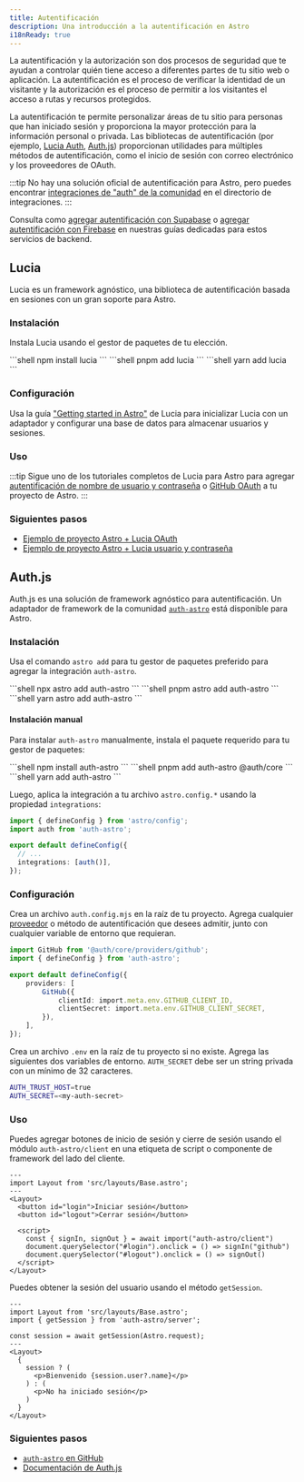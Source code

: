 ```yaml
---
title: Autentificación
description: Una introducción a la autentificación en Astro
i18nReady: true
---
```



La autentificación y la autorización son dos procesos de seguridad que te ayudan a controlar quién tiene acceso a diferentes partes de tu sitio web o aplicación. La autentificación es el proceso de verificar la identidad de un visitante y la autorización es el proceso de permitir a los visitantes el acceso a rutas y recursos protegidos.

La autentificación te permite personalizar áreas de tu sitio para personas que han iniciado sesión y proporciona la mayor protección para la información personal o privada. Las bibliotecas de autentificación (por ejemplo, [Lucia Auth](https://lucia-auth.com/), [Auth.js](https://authjs.dev/)) proporcionan utilidades para múltiples métodos de autentificación, como el inicio de sesión con correo electrónico y los proveedores de OAuth.

:::tip
No hay una solución oficial de autentificación para Astro, pero puedes encontrar [integraciones de "auth" de la comunidad](https://astro.build/integrations/?search=auth) en el directorio de integraciones.
:::

<ReadMore>Consulta como [agregar autentificación con Supabase](/es/guides/backend/supabase/#agregar-autentificación-con-supabase) o [agregar autentificación con Firebase](/es/guides/backend/google-firebase/#agregando-autentificación-con-firebase) en nuestras guías dedicadas para estos servicios de backend.</ReadMore>

## Lucia

Lucia es un framework agnóstico, una biblioteca de autentificación basada en sesiones con un gran soporte para Astro.

### Instalación

Instala Lucia usando el gestor de paquetes de tu elección.

<PackageManagerTabs>
  <Fragment slot="npm">
  ```shell
  npm install lucia
  ```
  </Fragment>
  <Fragment slot="pnpm">
  ```shell
  pnpm add lucia
  ```
  </Fragment>
  <Fragment slot="yarn">
  ```shell
  yarn add lucia
  ```
  </Fragment>
</PackageManagerTabs>

### Configuración

Usa la guía ["Getting started in Astro"](https://lucia-auth.com/getting-started/astro) de Lucia para inicializar Lucia con un adaptador y configurar una base de datos para almacenar usuarios y sesiones.

### Uso

:::tip
Sigue uno de los tutoriales completos de Lucia para Astro para agregar [autentificación de nombre de usuario y contraseña](https://lucia-auth.com/tutorials/username-and-password/astro) o [GitHub OAuth](https://lucia-auth.com/tutorials/username-and-password/astro) a tu proyecto de Astro.
:::

### Siguientes pasos

- [Ejemplo de proyecto Astro + Lucia OAuth](https://github.com/lucia-auth/examples/tree/main/astro/github-oauth)
- [Ejemplo de proyecto Astro + Lucia usuario y contraseña](https://github.com/lucia-auth/examples/tree/main/astro/username-and-password)

## Auth.js

Auth.js es una solución de framework agnóstico para autentificación. Un adaptador de framework de la comunidad [`auth-astro`](https://www.npmjs.com/package/auth-astro) está disponible para Astro.

### Instalación

Usa el comando `astro add` para tu gestor de paquetes preferido para agregar la integración `auth-astro`.

<PackageManagerTabs>
  <Fragment slot="npm">
  ```shell
  npx astro add auth-astro
  ```
  </Fragment>
  <Fragment slot="pnpm">
  ```shell
  pnpm astro add auth-astro
  ```
  </Fragment>
  <Fragment slot="yarn">
  ```shell
  yarn astro add auth-astro
  ```
  </Fragment>
</PackageManagerTabs>

#### Instalación manual

Para instalar `auth-astro` manualmente, instala el paquete requerido para tu gestor de paquetes:

<PackageManagerTabs>
  <Fragment slot="npm">
  ```shell
  npm install auth-astro
  ```
  </Fragment>
  <Fragment slot="pnpm">
  ```shell
  pnpm add auth-astro @auth/core
  ```
  </Fragment>
  <Fragment slot="yarn">
  ```shell
  yarn add auth-astro
  ```
  </Fragment>
</PackageManagerTabs>

Luego, aplica la integración a tu archivo `astro.config.*` usando la propiedad `integrations`:

```ts title="astro.config.mjs" ins={2,6}
import { defineConfig } from 'astro/config';
import auth from 'auth-astro';

export default defineConfig({
  // ...
  integrations: [auth()],
});
```

### Configuración

Crea un archivo `auth.config.mjs` en la raíz de tu proyecto. Agrega cualquier [proveedor](https://authjs.dev/getting-started/providers) o método de autentificación que desees admitir, junto con cualquier variable de entorno que requieran.

```ts title="auth.config.mjs"
import GitHub from '@auth/core/providers/github';
import { defineConfig } from 'auth-astro';

export default defineConfig({
	providers: [
		GitHub({
			clientId: import.meta.env.GITHUB_CLIENT_ID,
			clientSecret: import.meta.env.GITHUB_CLIENT_SECRET,
		}),
	],
});
```

Crea un archivo `.env` en la raíz de tu proyecto si no existe. Agrega las siguientes dos variables de entorno. `AUTH_SECRET` debe ser un string privada con un mínimo de 32 caracteres.

```sh title=".env"
AUTH_TRUST_HOST=true
AUTH_SECRET=<my-auth-secret>
```

### Uso

Puedes agregar botones de inicio de sesión y cierre de sesión usando el módulo `auth-astro/client` en una etiqueta de script o componente de framework del lado del cliente.

```astro title="src/pages/index.astro" {9}
---
import Layout from 'src/layouts/Base.astro';
---
<Layout>
  <button id="login">Iniciar sesión</button>
  <button id="logout">Cerrar sesión</button>

  <script>
    const { signIn, signOut } = await import("auth-astro/client")
    document.querySelector("#login").onclick = () => signIn("github")
    document.querySelector("#logout").onclick = () => signOut()
  </script>
</Layout>
```

Puedes obtener la sesión del usuario usando el método `getSession`.

```astro title="src/pages/index.astro" {3,5}
---
import Layout from 'src/layouts/Base.astro';
import { getSession } from 'auth-astro/server';

const session = await getSession(Astro.request);
---
<Layout>
  {
    session ? (
      <p>Bienvenido {session.user?.name}</p>
    ) : (
      <p>No ha iniciado sesión</p>
    )
  }
</Layout>
```

### Siguientes pasos

- [`auth-astro` en GitHub](https://github.com/nowaythatworked/auth-astro?tab=readme-ov-file#auth-astro)
- [Documentación de Auth.js](https://authjs.dev/)

